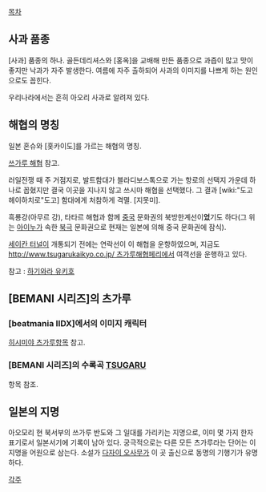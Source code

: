[[목차]]
== 사과 품종 ==
[사과] 품종의 하나. 골든데리셔스와 [홍옥]을 교배해 만든 품종으로 과즙이 많고 맛이 좋지만 낙과가 자주 발생한다. 여름에 자주 출하되어 사과의 이미지를 나쁘게 하는 원인으로도 꼽힌다.

우리나라에서는 흔히 아오리 사과로 알려져 있다.


== 해협의 명칭 ==
일본 혼슈와 [홋카이도]를 가르는 해협의 명칭.

[[쓰가루 해협]] 참고.

러일전쟁 때 주 거점지로, 발트함대가 블라디보스톡으로 가는 항로의 선택지 가운데 하나로 꼽혔지만 결국 이곳을 지나지 않고 쓰시마 해협을 선택했다. 그 결과 [wiki:"도고 헤이하치로"도고] 함대에게 처참하게 격멸. [지못미].

흑룡강(아무르 강), 타타르 해협과 함께 [[중국]] 문화권의 북방한계선이'''었'''기도 하다(그 위는 [[아이누]]가 속한 [[북극]] 문화권으로 현재는 일본에 의해 중국 문화권에 잠식).

[[세이칸 터널]]이 개통되기 전에는 연락선이 이 해협을 운항하였으며, 지금도 [[http://www.tsugarukaikyo.co.jp/ 츠가루해협페리]]에서 여객선을 운행하고 있다.

참고 : [[하기와라 유키호]]


== [BEMANI 시리즈]의 츠가루 ==

=== [beatmania IIDX]에서의 이미지 캐릭터 ===
[[히시미야 츠가루]]항목 참고.


=== [BEMANI 시리즈]의 수록곡 [[TSUGARU]] ===
항목 참조.

== 일본의 지명 ==
아오모리 현 북서부의 쓰가루 반도와 그 일대를 가리키는 지명으로, 이미 몇 가지 한자 표기로서 일본서기에 기록이 남아 있다. 궁극적으로는 다른 모든 츠가루라는 단어는 이 지명을 어원으로 삼는다. 소설가 [[다자이 오사무]]가 이 곳 출신으로 동명의 기행기가 유명하다. 

[[각주]]
